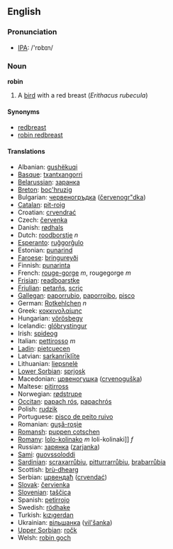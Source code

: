 ==English==
=== Pronunciation ===
*[[w:IPA|IPA]]: /'rɒbɪn/

=== Noun ===
'''robin'''

# A [[bird]] with a red breast (''Erithacus rubecula'')

==== Synonyms ====
*[[redbreast]]
*[[robin redbreast]]

==== Translations ====

*Albanian: [[gushëkuqi]]
*[[Basque]]: [[txantxangorri]]
*[[Belarussian]]: [[заранка]]
*[[Breton]]: [[boc'hruzig]]
*Bulgarian: [[червеногръдка]] ([[červenogr"dka]])
*[[Catalan]]: [[pit-roig]]
*Croatian: [[crvendrać]]
*Czech: [[červenka]]
*Danish: [[rødhals]]
*Dutch: [[roodborstje]] ''n''
*[[Esperanto]]: [[ruĝgorĝulo]]
*Estonian: [[punarind]]
*[[Faroese]]: [[bringureyði]]
*Finnish: [[punarinta]]
*French: [[rouge-gorge]] ''m'', rougegorge ''m''
*[[Frisian]]: [[readboarstke]]
*[[Friulian]]: [[petarňs]], [[scriç]]
*[[Gallegan]]: [[paporrubio]], [[paporroibo]], [[pisco]]
*German: [[Rotkehlchen]] ''n''
*Greek: [[κοκκινολαίμης]] '' ''
*Hungarian: [[vörösbegy]]
*Icelandic: [[glóbrystingur]]
*Irish: [[spideog]]
*Italian: [[pettirosso]] ''m''
*[[Ladin]]: [[pietcuecen]]
*Latvian: [[sarkanrīklīte]]
*Lithuanian: [[liepsnelė]]
*[[Lower Sorbian]]: [[sprjosk]]
*Macedonian: [[црвеногушка]] ([[crvenoguška]])
*Maltese: [[pitirross]]
*Norwegian: [[rødstrupe]]
*[[Occitan]]: [[papach rós]], [[papachrós]]
*Polish: [[rudzik]] '' ''
*Portuguese: [[pisco de peito ruivo]]
*Romanian: [[guşă-roşie]]
*[[Romansh]]: [[puppen cotschen]]
*[[Romany]]: [[lolo-kolinako]] ''m'' loli-kolinaki]] ''f''
*Russian: [[зарянка]] ([[zarjanka]]) '' ''
*[[Sami]]: [[guovssoloddi]]
*[[Sardinian]]: [[scraxarrůbiu]], [[pitturrarrůbiu]], [[brabarrůbia]]
*Scottish: [[brù-dhearg]]
*Serbian: [[црвендаћ]] ([[crvendać]])
*[[Slovak]]: [[červienka]]
*[[Slovenian]]: [[taščica]]
*Spanish: [[petirrojo]] '' ''
*Swedish: [[rödhake]]
*Turkish: [[kızıgerdan]]
*Ukrainian: [[вільшанка]] ([[vil'šanka]])
*[[Upper Sorbian]]: [[ročk]]
*Welsh: [[robin goch]]